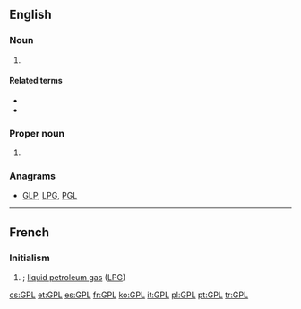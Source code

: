 ==English==
{{wikipedia|GNU General Public License}}

===Noun===
{{en-initialism}}

# {{lb|en|computing}} {{initialism of|w:General Public License|General Public License|lang=en}}

====Related terms====
* {{l|en|GNU}}
* {{l|en|LGPL}}

===Proper noun===
{{en-proper noun}}

# {{lb|en|linguistics}} {{initialism of|Germanic parent language|lang=en}}

===Anagrams===
* [[GLP#English|GLP]], [[LPG#English|LPG]], [[PGL#English|PGL]]

----

==French==
{{wikipedia|Gaz de pétrole liquéfié|lang=fr}}

===Initialism===
{{rfc-header|Initialism}}
{{head|fr|initialism}}

# {{initialism of|lang=fr|gaz de pétrole liquéfié|nodot=1}}; [[liquid petroleum gas]] ([[LPG]])

[[cs:GPL]]
[[et:GPL]]
[[es:GPL]]
[[fr:GPL]]
[[ko:GPL]]
[[it:GPL]]
[[pl:GPL]]
[[pt:GPL]]
[[tr:GPL]]